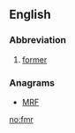 ==English==

===Abbreviation===
{{head|en|abbreviation}}

# [[former]]

===Anagrams===
* [[MRF#English|MRF]]

[[no:fmr]]